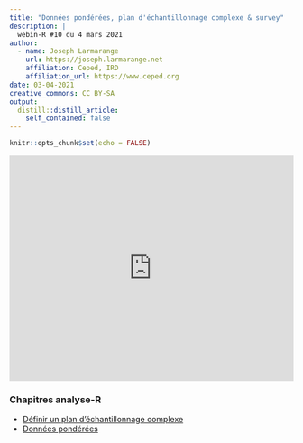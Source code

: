 ```yaml
---
title: "Données pondérées, plan d'échantillonnage complexe & survey"
description: |
  webin-R #10 du 4 mars 2021
author:
  - name: Joseph Larmarange
    url: https://joseph.larmarange.net
    affiliation: Ceped, IRD
    affiliation_url: https://www.ceped.org
date: 03-04-2021
creative_commons: CC BY-SA
output:
  distill::distill_article:
    self_contained: false
---
```



```r
knitr::opts_chunk$set(echo = FALSE)
```



<iframe width="100%" height="400" src="https://www.youtube.com/embed/aXCn9SyhcTE" frameborder="0" allow="accelerometer; autoplay; clipboard-write; encrypted-media; gyroscope; picture-in-picture" allowfullscreen></iframe>


### Chapitres analyse-R

- [Définir un plan d'échantillonnage complexe](http://larmarange.github.io/analyse-R/definir-un-plan-d-echantillonnage-complexe.html)
- [Données pondérées](http://larmarange.github.io/analyse-R/donnees-ponderees.html)

